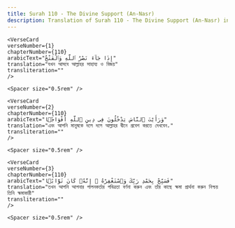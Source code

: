 ```yaml
---
title: Surah 110 - The Divine Support (An-Nasr)  
description: Translation of Surah 110 - The Divine Support (An-Nasr) in Bangla
---
```







    <VerseCard 
    verseNumber={1}
    chapterNumber={110}
    arabicText="إِذَا جَآءَ نَصْرُ ٱللَّهِ وَٱلْفَتْحُ"
    translation="যখন আসবে আল্লাহর সাহায্য ও বিজয়"
    transliteration=""
    />

    <Spacer size="0.5rem" />
                
    <VerseCard 
    verseNumber={2}
    chapterNumber={110}
    arabicText="وَرَأَيْتَ ٱلنَّاسَ يَدْخُلُونَ فِى دِينِ ٱللَّهِ أَفْوَاجًۭا"
    translation="এবং আপনি মানুষকে দলে দলে আল্লাহর দ্বীনে প্রবেশ করতে দেখবেন،"
    transliteration=""
    />

    <Spacer size="0.5rem" />
                
    <VerseCard 
    verseNumber={3}
    chapterNumber={110}
    arabicText="فَسَبِّحْ بِحَمْدِ رَبِّكَ وَٱسْتَغْفِرْهُ ۚ إِنَّهُۥ كَانَ تَوَّابًۢا"
    translation="তখন আপনি আপনার পালনকর্তার পবিত্রতা বর্ণনা করুন এবং তাঁর কাছে ক্ষমা প্রার্থনা করুন নিশ্চয় তিনি ক্ষমাকারী"
    transliteration=""
    />

    <Spacer size="0.5rem" />
                